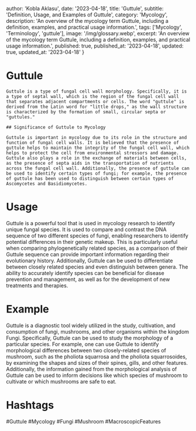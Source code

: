 
  author: 'Kobla Aklasu',
  date: '2023-04-18',
  title: 'Guttule',
  subtitle: 'Definition, Usage, and Examples of Guttule',
  category: 'Mycology',
  description: 'An overview of the mycology term Guttule, including a definition, examples, and practical usage information.',
  tags: ['Mycology', 'Terminology', 'guttule'],
  image: '/img/glossary.webp',
  excerpt: 'An overview of the mycology term Guttule, including a definition, examples, and practical usage information.',
  published: true,
  published_at: '2023-04-18',
  updated: true,
  updated_at: '2023-04-18'
}




# Guttule
    
    Guttule is a type of fungal cell wall morphology. Specifically, it is a type of septal wall, which is the region of the fungal cell wall that separates adjacent compartments or cells. The word "guttule" is derived from the Latin word for "little drops," as the wall structure is characterized by the formation of small, circular septa or "guttules."
    
    ## Significance of Guttule to Mycology
    
    Guttule is important in mycology due to its role in the structure and function of fungal cell walls. It is believed that the presence of guttule helps to maintain the integrity of the fungal cell wall, which helps to protect the cell from environmental stressors and damage. Guttule also plays a role in the exchange of materials between cells, as the presence of septa aids in the transportation of nutrients across the fungal cell wall. Additionally, the presence of guttule can be used to identify certain types of fungi; for example, the presence of guttule has been used to distinguish between certain types of Ascomycetes and Basidiomycetes.

# Usage

Guttule is a powerful tool that is used in mycology research to identify unique fungal species. It is used to compare and contrast the DNA sequence of two different species of fungi, enabling researchers to identify potential differences in their genetic makeup. This is particularly useful when comparing phylogenetically related species, as a comparison of their Guttule sequence can provide important information regarding their evolutionary history. Additionally, Guttule can be used to differentiate between closely related species and even distinguish between genera. The ability to accurately identify species can be beneficial for disease prevention and management, as well as for the development of new treatments and therapies.

# Example

Guttule is a diagnostic tool widely utilized in the study, cultivation, and consumption of fungi, mushrooms, and other organisms within the kingdom Fungi. Specifically, Guttule can be used to study the morphology of a particular species. For example, one can use Guttule to identify morphological differences between two closely-related species of mushroom, such as the pholiota squarrosa and the pholiota squarrosoides, by examining the shapes and sizes of their spines, gills, and other features. Additionally, the information gained from the morphological analysis of Guttule can be used to inform decisions like which species of mushroom to cultivate or which mushrooms are safe to eat.

# Hashtags

#Guttule #Mycology #Fungi #Mushroom #MacroscopicFeatures


